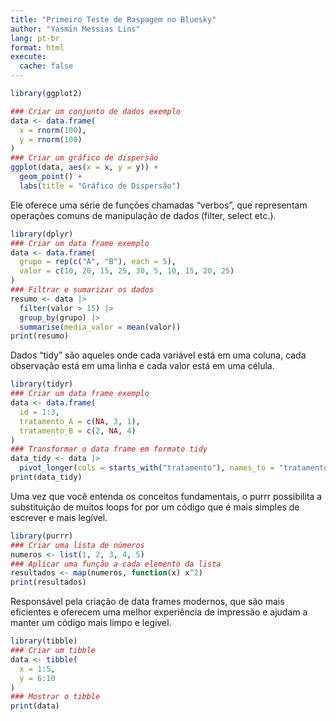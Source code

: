 ```yaml
---
title: "Primeiro Teste de Raspagem no Bluesky"
author: "Yasmin Messias Lins"
lang: pt-br
format: html
execute: 
  cache: false
---
```


```r
library(ggplot2)

### Criar um conjunto de dados exemplo
data <- data.frame(
  x = rnorm(100),
  y = rnorm(100)
)
### Criar um gráfico de dispersão
ggplot(data, aes(x = x, y = y)) +
  geom_point() +
  labs(title = "Gráfico de Dispersão")
```
Ele oferece uma série de funções chamadas "verbos", que representam operações comuns de manipulação de dados (filter, select etc.).

```r
library(dplyr)
### Criar um data frame exemplo
data <- data.frame(
  grupo = rep(c("A", "B"), each = 5),
  valor = c(10, 20, 15, 25, 30, 5, 10, 15, 20, 25)
)
### Filtrar e sumarizar os dados
resumo <- data |>
  filter(valor > 15) |>
  group_by(grupo) |>
  summarise(media_valor = mean(valor))
print(resumo)
```
Dados "tidy" são aqueles onde cada variável está em uma coluna, cada observação está em uma linha e cada valor está em uma célula. 

```r
library(tidyr)
### Criar um data frame exemplo
data <- data.frame(
  id = 1:3,
  tratamento_A = c(NA, 3, 1),
  tratamento_B = c(2, NA, 4)
)
### Transformar o data frame em formato tidy
data_tidy <- data |>
  pivot_longer(cols = starts_with("tratamento"), names_to = "tratamento", values_to = "resultado")
print(data_tidy)
```

Uma vez que você entenda os conceitos fundamentais, o purrr possibilita a substituição de muitos loops for por um código que é mais simples de escrever e mais legível.


```r
library(purrr)
### Criar uma lista de números
numeros <- list(1, 2, 3, 4, 5)
### Aplicar uma função a cada elemento da lista
resultados <- map(numeros, function(x) x^2)
print(resultados)
```

Responsável pela criação de data frames modernos, que são mais eficientes e oferecem uma melhor experiência de impressão e ajudam a manter um código mais limpo e legível.

```r
library(tibble)
### Criar um tibble
data <- tibble(
  x = 1:5,
  y = 6:10
)
### Mostrar o tibble
print(data)

```


